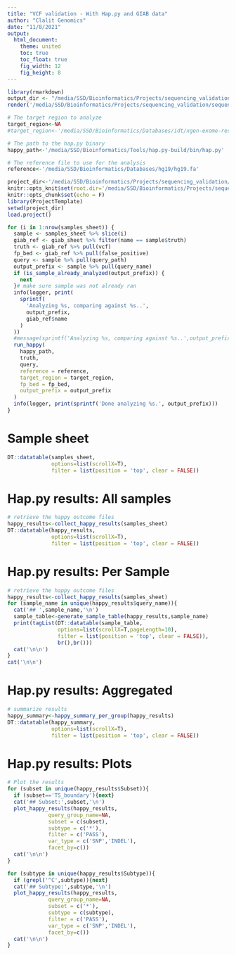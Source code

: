 ```yaml
---
title: "VCF validation - With Hap.py and GIAB data"
author: "Clalit Genomics"
date: "11/8/2021"
output: 
  html_document:
    theme: united
    toc: true
    toc_float: true
    fig_width: 12
    fig_height: 8
---
```


```r
library(rmarkdown)
output_dir <- "/media/SSD/Bioinformatics/Projects/sequencing_validation/sequencing_validation_project/output/reports"
render('/media/SSD/Bioinformatics/Projects/sequencing_validation/sequencing_validation_project/src/sequencing_validation_analysis.Rmd', output_dir = output_dir,output_file = sprintf('vcf_validation_report.%s.html',Sys.Date()))
```

```r
# The target region to analyze
target_region<-NA
#target_region<-'/media/SSD/Bioinformatics/Databases/idt/xgen-exome-research-panel-v2-targets-hg19.bed'

# The path to the hap.py binary
happy_path<-'/media/SSD/Bioinformatics/Tools/hap.py-build/bin/hap.py'

# The reference file to use for the analysis
reference<-'/media/SSD/Bioinformatics/Databases/hg19/hg19.fa'
```

```r
project_dir<-'/media/SSD/Bioinformatics/Projects/sequencing_validation/sequencing_validation_project/'
knitr::opts_knit$set(root.dir='/media/SSD/Bioinformatics/Projects/sequencing_validation/sequencing_validation_project/')
knitr::opts_chunk$set(echo = F)
library(ProjectTemplate)
setwd(project_dir)
load.project()
```

```r

for (i in 1:nrow(samples_sheet)) {
  sample <- samples_sheet %>% slice(i)
  giab_ref <- giab_sheet %>% filter(name == sample$truth)
  truth <- giab_ref %>% pull(vcf)
  fp_bed <- giab_ref %>% pull(false_positive)
  query <- sample %>% pull(query_path)
  output_prefix <- sample %>% pull(query_name)
  if (is_sample_already_analyzed(output_prefix)) {
    next
  }# make sure sample was not already ran
  info(logger, print(
    sprintf(
      'Analyzing %s, comparing against %s..',
      output_prefix,
      giab_ref$name
    )
  ))
  #message(sprintf('Analyzing %s, comparing against %s..',output_prefix,giab_ref$name))
  run_happy(
    happy_path,
    truth,
    query,
    reference = reference,
    target_region = target_region,
    fp_bed = fp_bed,
    output_prefix = output_prefix
  )
  info(logger, print(sprintf('Done analyzing %s.', output_prefix)))
}

```

# Sample sheet

```r
DT::datatable(samples_sheet,
              options=list(scrollX=T),
              filter = list(position = 'top', clear = FALSE))
```

# Hap.py results: All samples

```r
# retrieve the happy outcome files
happy_results<-collect_happy_results(samples_sheet)
DT::datatable(happy_results,
              options=list(scrollX=T),
              filter = list(position = 'top', clear = FALSE))
```

# Hap.py results: Per Sample {.tabset}

```r
# retrieve the happy outcome files
happy_results<-collect_happy_results(samples_sheet)
for (sample_name in unique(happy_results$query_name)){
  cat('## ',sample_name,'\n')
  sample_table<-generate_sample_table(happy_results,sample_name)
  print(tagList(DT::datatable(sample_table,
                options=list(scrollX=T,pageLength=10),
                filter = list(position = 'top', clear = FALSE)),
                br(),br()))
  cat('\n\n')
}
cat('\n\n')
```

# Hap.py results: Aggregated

```r

# summarize results
happy_summary<-happy_summary_per_group(happy_results)
DT::datatable(happy_summary,
              options=list(scrollX=T),
              filter = list(position = 'top', clear = FALSE))

```


# Hap.py results: Plots {.tabset}

```r
# Plot the results
for (subset in unique(happy_results$Subset)){
  if (subset=='TS_boundary'){next}
  cat('## Subset:',subset,'\n')
  plot_happy_results(happy_results,
             query_group_name=NA,
             subset = c(subset),
             subtype = c('*'),
             filter = c('PASS'),
             var_type = c('SNP','INDEL'),
             facet_by=c())
  cat('\n\n')
}

for (subtype in unique(happy_results$Subtype)){
  if (grepl('^C',subtype)){next}
  cat('## Subtype:',subtype,'\n')
  plot_happy_results(happy_results,
             query_group_name=NA,
             subset = c('*'),
             subtype = c(subtype),
             filter = c('PASS'),
             var_type = c('SNP','INDEL'),
             facet_by=c())
  cat('\n\n')
}
```